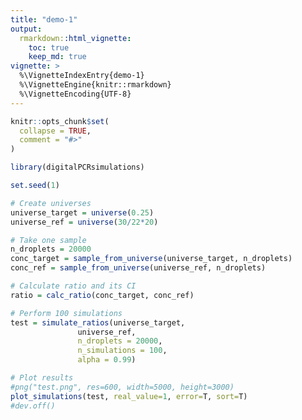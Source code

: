 ```yaml
---
title: "demo-1"
output:
  rmarkdown::html_vignette:
    toc: true
    keep_md: true
vignette: >
  %\VignetteIndexEntry{demo-1}
  %\VignetteEngine{knitr::rmarkdown}
  %\VignetteEncoding{UTF-8}
---
```


```r
knitr::opts_chunk$set(
  collapse = TRUE,
  comment = "#>"
)
```

```r
library(digitalPCRsimulations)
```

```r
set.seed(1)
```

```r
# Create universes
universe_target = universe(0.25)
universe_ref = universe(30/22*20)
```

```r
# Take one sample
n_droplets = 20000
conc_target = sample_from_universe(universe_target, n_droplets)
conc_ref = sample_from_universe(universe_ref, n_droplets)
```

```r
# Calculate ratio and its CI
ratio = calc_ratio(conc_target, conc_ref)
```

```r
# Perform 100 simulations
test = simulate_ratios(universe_target,
               universe_ref,
               n_droplets = 20000,
               n_simulations = 100,
               alpha = 0.99)

# Plot results
#png("test.png", res=600, width=5000, height=3000)
plot_simulations(test, real_value=1, error=T, sort=T)
#dev.off()
```

